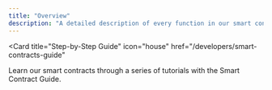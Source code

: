```yaml
---
title: "Overview"
description: "A detailed description of every function in our smart contract"
---
```


<Card
  title="Step-by-Step Guide"
  icon="house"
  href="/developers/smart-contracts-guide"
>
  Learn our smart contracts through a series of tutorials with the Smart
  Contract Guide.
</Card>
